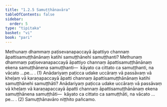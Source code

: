 ```yaml
---
title: "1.2.5 Samuṭṭhānavāra"
tableOfContents: false
sidebar:
  order: 5
type: "tipitaka"
basket: "vi"
book: "pari"
---
```



<DynamicBreadcrumb />

<Division number="197" book="pari">

<Paragraph number="649" book="pari">
Methunaṃ dhammaṃ paṭisevanapaccayā āpattiyo channaṃ āpattisamuṭṭhānānaṃ katihi samuṭṭhānehi samuṭṭhanti? Methunaṃ dhammaṃ paṭisevanapaccayā āpattiyo channaṃ āpattisamuṭṭhānānaṃ ekena samuṭṭhānena samuṭṭhanti—  kāyato ca cittato ca samuṭṭhanti, na vācato …pe… . (1)
</Paragraph>

<Paragraph number="650" book="pari">
Anādariyaṃ paṭicca udake uccāraṃ vā passāvaṃ vā kheḷaṃ vā karaṇapaccayā āpatti channaṃ āpattisamuṭṭhānānaṃ katihi samuṭṭhānehi samuṭṭhāti? Anādariyaṃ paṭicca udake uccāraṃ vā passāvaṃ vā kheḷaṃ vā karaṇapaccayā āpatti channaṃ āpattisamuṭṭhānānaṃ ekena samuṭṭhānena samuṭṭhāti—  kāyato ca cittato ca samuṭṭhāti, na vācato …pe… . (2)

</Paragraph>
</Division>

<Paragraph number="651" type="center" book="pari">
Samuṭṭhānavāro niṭṭhito pañcamo.
</Paragraph>